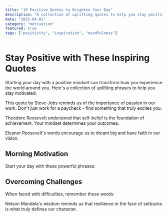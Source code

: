 ---
title: "10 Positive Quotes to Brighten Your Day"
description: "A collection of uplifting quotes to help you stay positive and motivated throughout your day."
date: "2025-04-01"
category: "motivation"
featured: true
tags: ["positivity", "inspiration", "mindfulness"]
---

# Stay Positive with These Inspiring Quotes

Starting your day with a positive mindset can transform how you experience the world around you. Here's a collection of uplifting phrases to help you stay motivated.

<AdUnit slotId="in-content-1" />

<PhraseBlock 
  text="The only way to do great work is to love what you do. If you haven't found it yet, keep looking. Don't settle."
  image="/images/quotes/steve-jobs-quote.jpg" 
/>

This quote by Steve Jobs reminds us of the importance of passion in our work. Don't just work for a paycheck - find something that truly excites you.

<PhraseBlock 
  text="Believe you can and you're halfway there."
  image="/images/quotes/theodore-roosevelt-quote.jpg" 
/>

Theodore Roosevelt understood that self-belief is the foundation of achievement. Your mindset determines your outcomes.

<AdUnit slotId="in-content-2" />

<PhraseBlock 
  text="The future belongs to those who believe in the beauty of their dreams."
  image="/images/quotes/eleanor-roosevelt-quote.jpg" 
/>

Eleanor Roosevelt's words encourage us to dream big and have faith in our vision.

## Morning Motivation

Start your day with these powerful phrases:

<PhraseBlock 
  text="Today is a new beginning, a chance to turn your dreams into reality."
/>

<PhraseBlock 
  text="Every morning brings new potential, but only if you make the most of it."
/>

<AdUnit slotId="in-content-3" />

## Overcoming Challenges

When faced with difficulties, remember these words:

<PhraseBlock 
  text="The greatest glory in living lies not in never falling, but in rising every time we fall."
  image="/images/quotes/nelson-mandela-quote.jpg" 
/>

Nelson Mandela's wisdom reminds us that resilience in the face of setbacks is what truly defines our character.
